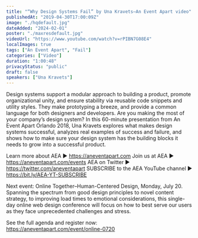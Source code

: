 ```yaml
---
title: "“Why Design Systems Fail” by Una Kravets—An Event Apart video"
publishedAt: "2019-04-30T17:00:09Z"
image: "./hqdefault.jpg"
dateAdded: "2024-02-01"
poster: "./maxresdefault.jpg"
videoUrl: "https://www.youtube.com/watch?v=rPIBN7G08E4"
localImages: true
tags: ["An Event Apart", "Fail"]
categories: ["Video"]
duration: "1:00:48"
privacyStatus: "public"
draft: false
speakers: ["Una Kravets"]
---
```

Design systems support a modular approach to building a product, promote organizational unity, and ensure stability via reusable code snippets and utility styles. They make prototyping a breeze, and provide a common language for both designers and developers. Are you making the most of your company’s design system? In this 60-minute presentation from An Event Apart Orlando 2018, Una Kravets explores what makes design systems successful, analyzes real examples of success and failure, and shows how to make sure your design system has the building blocks it needs to grow into a successful product. 

Learn more about AEA ► https://aneventapart.com
Join us at AEA ► https://aneventapart.com/events
AEA on Twitter ► https://twitter.com/aneventapart SUBSCRIBE to the AEA YouTube channel ► https://bit.ly/AEA-YT-SUBSCRIBE

Next event: Online Together–Human-Centered Design, Monday, July 20.
Spanning the spectrum from good design principles to novel content strategy, to improving load times to emotional considerations, this single-day online web design conference will focus on how to best serve our users as they face unprecedented challenges and stress.

See the full agenda and register now: https://aneventapart.com/event/online-0720
